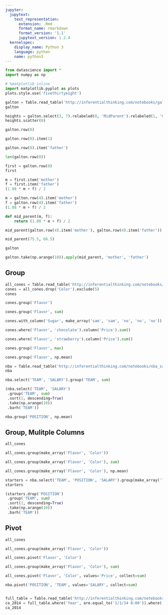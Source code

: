 ```yaml
---
jupyter:
  jupytext:
    text_representation:
      extension: .Rmd
      format_name: rmarkdown
      format_version: '1.1'
      jupytext_version: 1.2.4
  kernelspec:
    display_name: Python 3
    language: python
    name: python3
---
```


```python
from datascience import *
import numpy as np

# %matplotlib inline
import matplotlib.pyplot as plots
plots.style.use('fivethirtyeight')
```

```python
galton = Table.read_table('http://inferentialthinking.com/notebooks/galton.csv')
galton
```

```python
heights = galton.select(3, 7).relabeled(0, 'MidParent').relabeled(1, 'Child')
heights.scatter(0)
```

```python
galton.row(0)
```

```python
galton.row(0).item(1)
```

```python
galton.row(0).item('father')
```

```python
len(galton.row(0))
```

```python
first = galton.row(0)
first
```

```python
m = first.item('mother')
f = first.item('father')
(1.08 * m + f) / 2
```

```python
m = galton.row(4).item('mother')
f = galton.row(4).item('father')
(1.08 * m + f) / 2
```

```python
def mid_parent(m, f):
    return (1.08 * m + f) / 2
```

```python
mid_parent(galton.row(4).item('mother'), galton.row(4).item('father'))
```

```python
mid_parent(75.5, 66.5)
```

```python
galton
```

```python
galton.take(np.arange(10)).apply(mid_parent, 'mother', 'father')
```

## Group

```python
all_cones = Table.read_table('http://inferentialthinking.com/notebooks/cones.csv')
cones = all_cones.drop('Color').exclude(5)
cones
```

```python
cones.group('Flavor')
```

```python
cones.group('Flavor', sum)
```

```python
cones.with_column('Sugar', make_array('sam', 'sam', 'no', 'no', 'no')).group('Flavor', sum)
```

```python
cones.where('Flavor', 'chocolate').column('Price').sum()
```

```python
cones.where('Flavor', 'strawberry').column('Price').sum()
```

```python
cones.group('Flavor', max)
```

```python
cones.group('Flavor', np.mean)
```

```python
nba = Table.read_table('http://inferentialthinking.com/notebooks/nba_salaries.csv').relabeled(3, 'SALARY')
nba
```

```python
nba.select('TEAM', 'SALARY').group('TEAM', sum)
```

```python
(nba.select('TEAM', 'SALARY')
 .group('TEAM', sum)
 .sort(1, descending=True)
 .take(np.arange(10))
 .barh('TEAM'))
```

```python
nba.group('POSITION', np.mean)
```

## Group, Mulitple Columns

```python
all_cones
```

```python
all_cones.group(make_array('Flavor', 'Color'))
```

```python
all_cones.group(make_array('Flavor', 'Color'), sum)
```

```python
all_cones.group(make_array('Flavor', 'Color'), np.mean)
```

```python
starters = nba.select('TEAM', 'POSITION', 'SALARY').group(make_array('TEAM', 'POSITION'), max)
starters
```

```python
(starters.drop('POSITION')
 .group('TEAM', sum)
 .sort(1, descending=True)
 .take(np.arange(10))
 .barh('TEAM'))
```

## Pivot

```python
all_cones
```

```python
all_cones.group(make_array('Flavor', 'Color'))
```

```python
all_cones.pivot('Flavor', 'Color')
```

```python
all_cones.group(make_array('Flavor', 'Color'), sum)
```

```python
all_cones.pivot('Flavor', 'Color', values='Price', collect=sum)
```

```python
nba.pivot('POSITION', 'TEAM', values='SALARY', collect=sum)
```

```python

```

```python
full_table = Table.read_table('http://inferentialthinking.com/notebooks/educ_inc.csv')
ca_2014 = full_table.where('Year', are.equal_to('1/1/14 0:00')).where('Age', are.not_equal_to('00 to 17')).drop('Year')
ca_2014
```

```python

```
